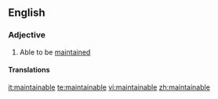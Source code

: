 ==English==

===Adjective===
{{en-adj}}

# {{especially|in combination}} Able to be [[maintain]]ed

====Translations====
{{trans-top}}
{{trans-mid}}
{{trans-bottom}}

[[it:maintainable]]
[[te:maintainable]]
[[vi:maintainable]]
[[zh:maintainable]]